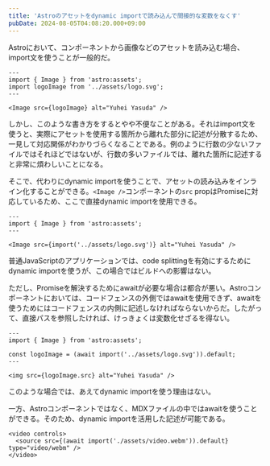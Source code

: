```yaml
---
title: 'Astroのアセットをdynamic importで読み込んで間接的な変数をなくす'
pubDate: 2024-08-05T04:08:20.000+09:00
---
```


Astroにおいて、コンポーネントから画像などのアセットを読み込む場合、import文を使うことが一般的だ。

```astro
---
import { Image } from 'astro:assets';
import logoImage from '../assets/logo.svg';
---

<Image src={logoImage} alt="Yuhei Yasuda" />
```

しかし、このような書き方をするとやや不便なことがある。それはimport文を使うと、実際にアセットを使用する箇所から離れた部分に記述が分散するため、一見して対応関係がわかりづらくなることである。例のように行数の少ないファイルではそれほどではないが、行数の多いファイルでは、離れた箇所に記述すると非常に煩わしいことになる。

そこで、代わりにdynamic importを使うことで、アセットの読み込みをインライン化することができる。`<Image />`コンポーネントの`src` propはPromiseに対応しているため、ここで直接dynamic importを使用できる。

```astro
---
import { Image } from 'astro:assets';
---

<Image src={import('../assets/logo.svg')} alt="Yuhei Yasuda" />
```

普通JavaScriptのアプリケーションでは、code splittingを有効にするためにdynamic importを使うが、この場合ではビルドへの影響はない。

ただし、Promiseを解決するためにawaitが必要な場合は都合が悪い。Astroコンポーネントにおいては、コードフェンスの外側ではawaitを使用できず、awaitを使うためにはコードフェンスの内側に記述しなければならないからだ。したがって、直接パスを参照したければ、けっきょくは変数化せざるを得ない。

```astro
---
import { Image } from 'astro:assets';

const logoImage = (await import('../assets/logo.svg')).default;
---

<img src={logoImage.src} alt="Yuhei Yasuda" />
```

このような場合では、あえてdynamic importを使う理由はない。

一方、Astroコンポーネントではなく、MDXファイルの中ではawaitを使うことができる。そのため、dynamic importを活用した記述が可能である。

```mdx
<video controls>
  <source src={(await import('./assets/video.webm')).default} type="video/webm" />
</video>
```

